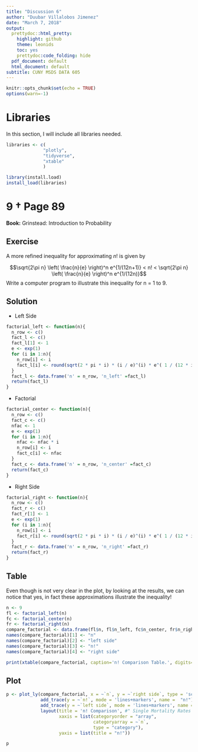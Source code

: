 ```yaml
---
title: "Discussion 6"
author: "Duubar Villalobos Jimenez"
date: "March 7, 2018"
output:
  prettydoc::html_pretty:
    highlight: github
    theme: leonids
    toc: yes
    prettydoc:code_folding: hide
  pdf_document: default
  html_document: default
subtitle: CUNY MSDS DATA 605
---
```


```r
knitr::opts_chunk$set(echo = TRUE)
options(warn=-1)
```

# Libraries

In this section, I will include all libraries needed.

```r
libraries <- c(
              "plotly",
              "tidyverse",
              "xtable"
              )
```

```r
library(install.load)
install_load(libraries)
```

# 9 † Page 89

**Book:** Grinstead: Introduction to Probability

## Exercise

A more refined inequality for approximating $n!$ is given by

$$\sqrt{2\pi n} \left( \frac{n}{e} \right)^n e^{1/(12n+1)} < n! < \sqrt{2\pi n} \left( \frac{n}{e} \right)^n e^{1/(12n)}$$
Write a computer program to illustrate this inequality for n = 1 to 9.

## Solution

+ Left Side

```r
factorial_left <- function(n){
  n_row <- c()
  fact_l <- c()
  fact_l[1] <- 1
  e <- exp(1)
  for (i in 1:n){
    n_row[i] <- i
    fact_l[i] <- round(sqrt(2 * pi * i) * (i / e)^(i) * e^( 1 / (12 * i + 1) ),2)
  }
  fact_l <- data.frame('n' = n_row, 'n_left' =fact_l)
  return(fact_l)
}

```

+ Factorial

```r
factorial_center <- function(n){
  n_row <- c()
  fact_c <- c()
  nfac <- 1
  e <- exp(1)
  for (i in 1:n){
    nfac <- nfac * i
    n_row[i] <- i
    fact_c[i] <- nfac
  }
  fact_c <- data.frame('n' = n_row, 'n_center' =fact_c)
  return(fact_c)
}

```

+ Right Side

```r
factorial_right <- function(n){
  n_row <- c()
  fact_r <- c()
  fact_r[1] <- 1
  e <- exp(1)
  for (i in 1:n){
    n_row[i] <- i
    fact_r[i] <- round(sqrt(2 * pi * i) * (i / e)^(i) * e^( 1 / (12 * i ) ),2)
  }
  fact_r <- data.frame('n' = n_row, 'n_right' =fact_r)
  return(fact_r)
}

```


## Table

Even though is not very clear in the plot, by looking at the results, we can notice that yes, in fact these approximations illustrate the inequality!


```r
n <- 9
fl <- factorial_left(n)
fc <- factorial_center(n)
fr <- factorial_right(n)
compare_factorial <- data.frame(fl$n, fl$n_left, fc$n_center, fr$n_right)
names(compare_factorial)[1] <- "n"
names(compare_factorial)[2] <- "left side"
names(compare_factorial)[3] <- "n!"
names(compare_factorial)[4] <- "right side"
```



```r
print(xtable(compare_factorial, caption='n! Comparison Table.', digits=2),hline.after=c(0,9), include.rownames=FALSE, type='html', comment=FALSE, floating = getOption("xtable.floating", FALSE))
```

## Plot

```r
p <- plot_ly(compare_factorial, x = ~`n`, y = ~`right side`, type = 'scatter', mode = 'lines+markers', name = 'Top') %>%
             add_trace(y = ~`n!`, mode = 'lines+markers', name =  "n!") %>%
             add_trace(y = ~`left side`, mode = 'lines+markers', name =  "Bottom") %>%
             layout(title = 'n! Comparison', #" Single Mortality Rates by State and Year",
                    xaxis = list(categoryorder = "array",
                                 categoryarray = ~`n`,
                                 type = "category"),
                    yaxis = list(title = "n!"))
```



```r
p
```






